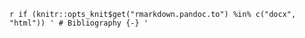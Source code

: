 
`r if (knitr::opts_knit$get("rmarkdown.pandoc.to") %in% c("docx", "html")) '
# Bibliography {-}
'`